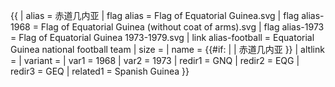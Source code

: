 {{ {{{1<noinclude>|country showdata</noinclude>}}}
| alias = 赤道几内亚
| flag alias = Flag of Equatorial Guinea.svg
| flag alias-1968 = Flag of Equatorial Guinea (without coat of arms).svg
| flag alias-1973 = Flag of Equatorial Guinea 1973-1979.svg
| link alias-football = Equatorial Guinea national {{{mw|}}} football team
| size = {{{size|}}}
| name = {{#if: {{{name|}}} | {{{name|}}} | 赤道几内亚 }}
| altlink = {{{altlink|}}}
| variant = {{{variant|}}}
<noinclude>
| var1 = 1968
| var2 = 1973
| redir1 = GNQ
| redir2 = EQG
| redir3 = GEQ
| related1 = Spanish Guinea
</noinclude>
}}